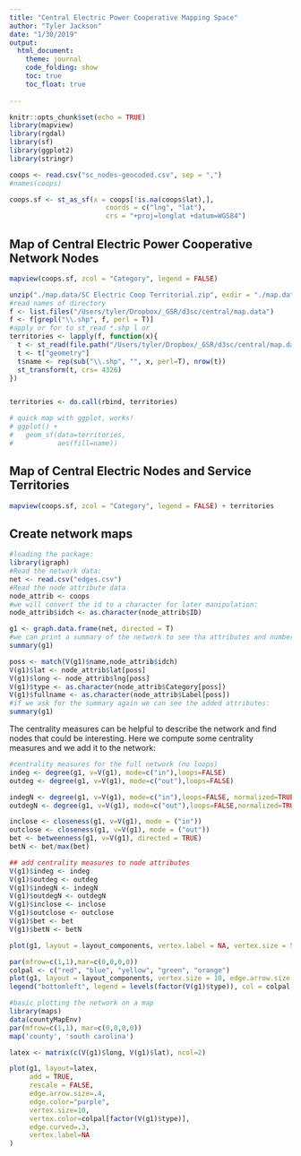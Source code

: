 ```yaml
---
title: "Central Electric Power Cooperative Mapping Space"
author: "Tyler Jackson"
date: "1/30/2019"
output: 
  html_document:
    theme: journal
    code_folding: show
    toc: true
    toc_float: true
  
---
```


```r
knitr::opts_chunk$set(echo = TRUE)
library(mapview)
library(rgdal)
library(sf)
library(ggplot2)
library(stringr)
```

```r
coops <- read.csv("sc_nodes-geocoded.csv", sep = ",")
#names(coops)

coops.sf <- st_as_sf(x = coops[!is.na(coops$lat),], 
                        coords = c("lng", "lat"),
                        crs = "+proj=longlat +datum=WGS84")


```


## Map of Central Electric Power Cooperative Network Nodes
```r
mapview(coops.sf, zcol = "Category", legend = FALSE)
```

```r
unzip("./map.data/SC Electric Coop Territorial.zip", exdir = "./map.data")
#read names of directory
f <- list.files("/Users/tyler/Dropbox/_GSR/d3sc/central/map.data")
f <- f[grepl("\\.shp", f, perl = T)]
#apply or for to st_read *.shp l or 
territories <- lapply(f, function(x){
  t <- st_read(file.path("/Users/tyler/Dropbox/_GSR/d3sc/central/map.data", x))
  t <- t["geometry"]
  t$name <- rep(sub("\\.shp", "", x, perl=T), nrow(t))
  st_transform(t, crs= 4326)
})


territories <- do.call(rbind, territories)

# quick map with ggplot, works!
# ggplot() +
#   geom_sf(data=territories,
#           aes(fill=name))


```
## Map of Central Electric Nodes and Service Territories
```r
mapview(coops.sf, zcol = "Category", legend = FALSE) + territories
```


## Create network maps
```r
#loading the package:
library(igraph)
#Read the network data:
net <- read.csv("edges.csv")
#Read the node attribute data
node_attrib <- coops
#we will convert the id to a character for later manipulation:
node_attrib$idch <- as.character(node_attrib$ID)
```

```r
g1 <- graph.data.frame(net, directed = T)
#we can print a summary of the network to see tha attributes and number of edges and nodes:
summary(g1)

poss <- match(V(g1)$name,node_attrib$idch)
V(g1)$lat <- node_attrib$lat[poss]
V(g1)$long <- node_attrib$lng[poss]
V(g1)$type <- as.character(node_attrib$Category[poss])
V(g1)$fullname <- as.character(node_attrib$Label[poss])
#if we ask for the summary again we can see the added attributes:
summary(g1)
```


The centrality measures can be helpful to describe the network and find nodes that could be interesting.  Here we compute some centrality measures and we add it to the network:
```r
#centrality measures for the full network (no loops)
indeg <- degree(g1, v=V(g1), mode=c("in"),loops=FALSE)
outdeg <- degree(g1, v=V(g1), mode=c("out"),loops=FALSE)

indegN <- degree(g1, v=V(g1), mode=c("in"),loops=FALSE, normalized=TRUE)
outdegN <- degree(g1, v=V(g1), mode=c("out"),loops=FALSE,normalized=TRUE)

inclose <- closeness(g1, v=V(g1), mode = ("in"))
outclose <- closeness(g1, v=V(g1), mode = ("out"))
bet <- betweenness(g1, v=V(g1), directed = TRUE)
betN <- bet/max(bet)

## add centrality measures to node attributes
V(g1)$indeg <- indeg
V(g1)$outdeg <- outdeg
V(g1)$indegN <- indegN
V(g1)$outdegN <- outdegN
V(g1)$inclose <- inclose
V(g1)$outclose <- outclose
V(g1)$bet <- bet
V(g1)$betN <- betN

```
```r
plot(g1, layout = layout_components, vertex.label = NA, vertex.size = 5, edge.arrow.size = .4)
```

```r
par(mfrow=c(1,1),mar=c(0,0,0,0))
colpal <- c("red", "blue", "yellow", "green", "orange")
plot(g1, layout = layout_components, vertex.size = 10, edge.arrow.size = .4, vertex.color = colpal[factor(V(g1)$type)])
legend("bottomleft", legend = levels(factor(V(g1)$type)), col = colpal, pch = 16, bty = "n")
```

```r
#basic plotting the network on a map
library(maps)
data(countyMapEnv)
par(mfrow=c(1,1), mar=c(0,0,0,0))
map('county', 'south carolina')

latex <- matrix(c(V(g1)$long, V(g1)$lat), ncol=2)

plot(g1, layout=latex,
     add = TRUE,
     rescale = FALSE,
     edge.arrow.size=.4,
     edge.color="purple",
     vertex.size=10, 
     vertex.color=colpal[factor(V(g1)$type)],
     edge.curved=.3,
     vertex.label=NA
)
```

